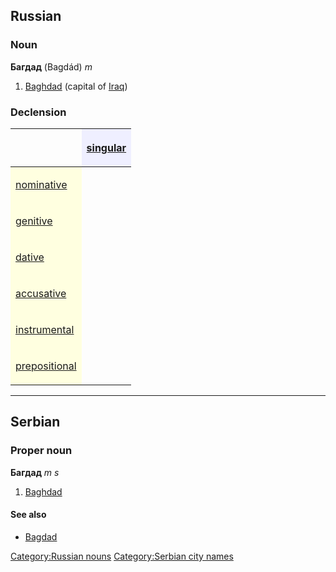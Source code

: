 ==Russian==
[[Category:Russian nouns]]
===Noun===
'''Багдад''' (Bagdád) ''m''

#[[Baghdad]] (capital of [[Iraq]])

===Declension===
{| border="1" cellpadding="4" cellspacing="0"
!
! style="background-color: #EFEFFF" align="center"|[[singular]]
|-
! style="background-color: #FFFFE0" align="left"|[[nominative case|nominative]]
| align="center"|{{RUchar|Багда́д}}
|-
! style="background-color: #FFFFE0" align="left"|[[genitive case|genitive]]
| align="center"|{{RUchar|Багда́да}}
|-
! style="background-color: #FFFFE0" align="left"|[[dative case|dative]]
| align="center"|{{RUchar|Багда́ду}}
|-
! style="background-color: #FFFFE0" align="left"|[[accusative case|accusative]]
| align="center"|{{RUchar|Багда́д}}
|-
! style="background-color: #FFFFE0" align="left"|[[instrumental case|instrumental]]
| align="center"|{{RUchar|Багда́дом}}
|-
! style="background-color: #FFFFE0" align="left"|[[prepositional case|prepositional]]
| align="center"|{{RUchar|о Багда́де}}
|}


----
==Serbian==
===Proper noun===
'''Багдад''' ''m s''
#[[Baghdad]]
====See also====
*[[Bagdad]]
[[Category:Serbian city names]]